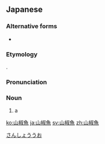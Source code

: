==Japanese==
{{wikipedia|lang=ja|サンショウウオ}}
{{ja-kanjitab|さん|しょう|うお}}

===Alternative forms===
* {{ja-l|鯢}}

===Etymology===
{{compound|lang=ja|山椒|tr1=sanshō|t1={{w|Zanthoxylum piperitum|Japanese pepper}}|魚|tr2=uo|t2=[[fish]]|sort=さんしょううお}}.

===Pronunciation===
{{ja-pron|さんしょう うお|acc=3}}

===Noun===
{{ja-noun|さんしょううお|サンショウウオ|hhira=さんせううを}}

# a {{w|Cryptobranchoidea|primitive salamander}}

[[Category:ja:Amphibians|さんしょううお]]

[[ko:山椒魚]]
[[ja:山椒魚]]
[[sv:山椒魚]]
[[zh:山椒魚]]